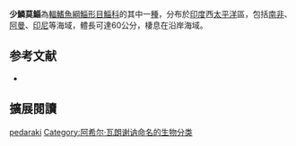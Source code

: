 {{Speciesbox 
| status = NE
| status_system = IUCN3.1
| status_ref = 
| taxon = Moolgarda pedaraki 
| authority =  [[Achille_Valenciennes|Valenciennes]], 1836
| synonyms = *''Mugil pedaraki''<br /><small>Valenciennes, 1836</small>
}}
'''少鱗莫鯔'''為[[輻鰭魚綱|輻鰭魚綱]][[鯔形目|鯔形目]][[鯔科|鯔科]]的其中一[[種|種]]，分布於[[印度|印度]]西[[太平洋|太平洋]]區，包括[[南非|南非]]、[[阿曼|阿曼]]、[[印尼|印尼]]等海域，體長可達60公分，棲息在沿岸海域。

== 参考文献 ==
{{reflist}}
*{{FishBase_species|genus=Moolgarda|species=pedaraki|year=2012|month=7}}

== 擴展閱讀 == 
{{refbegin}}
{{wikispecies-inline|Moolgarda pedaraki|少鱗莫鯔}}
{{refend}}
{{Taxonbar|from=Q2471843}}

[[Category:莫鯔屬|pedaraki]]
[[Category:阿希尔·瓦朗谢讷命名的生物分类|Category:阿希尔·瓦朗谢讷命名的生物分类]]